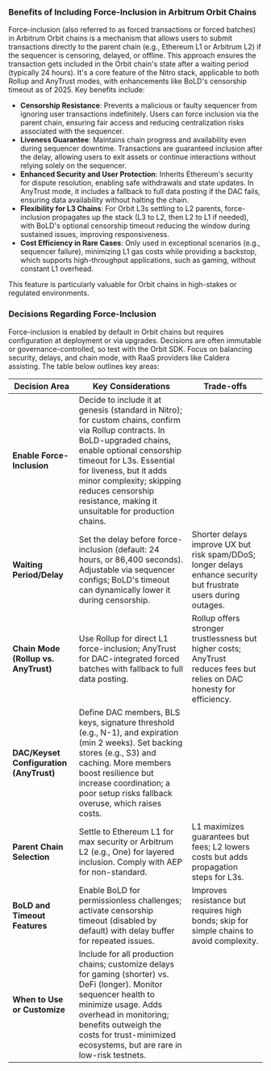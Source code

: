 ### Benefits of Including Force-Inclusion in Arbitrum Orbit Chains

Force-inclusion (also referred to as forced transactions or forced batches) in Arbitrum Orbit chains is a mechanism that allows users to submit transactions directly to the parent chain (e.g., Ethereum L1 or Arbitrum L2) if the sequencer is censoring, delayed, or offline. This approach ensures the transaction gets included in the Orbit chain's state after a waiting period (typically 24 hours). It's a core feature of the Nitro stack, applicable to both Rollup and AnyTrust modes, with enhancements like BoLD's censorship timeout as of 2025. Key benefits include:

- **Censorship Resistance**: Prevents a malicious or faulty sequencer from ignoring user transactions indefinitely. Users can force inclusion via the parent chain, ensuring fair access and reducing centralization risks associated with the sequencer.
- **Liveness Guarantee**: Maintains chain progress and availability even during sequencer downtime. Transactions are guaranteed inclusion after the delay, allowing users to exit assets or continue interactions without relying solely on the sequencer.
- **Enhanced Security and User Protection**: Inherits Ethereum's security for dispute resolution, enabling safe withdrawals and state updates. In AnyTrust mode, it includes a fallback to full data posting if the DAC fails, ensuring data availability without halting the chain.
- **Flexibility for L3 Chains**: For Orbit L3s settling to L2 parents, force-inclusion propagates up the stack (L3 to L2, then L2 to L1 if needed), with BoLD's optional censorship timeout reducing the window during sustained issues, improving responsiveness.
- **Cost Efficiency in Rare Cases**: Only used in exceptional scenarios (e.g., sequencer failure), minimizing L1 gas costs while providing a backstop, which supports high-throughput applications, such as gaming, without constant L1 overhead.

This feature is particularly valuable for Orbit chains in high-stakes or regulated environments.

### Decisions Regarding Force-Inclusion

Force-inclusion is enabled by default in Orbit chains but requires configuration at deployment or via upgrades. Decisions are often immutable or governance-controlled, so test with the Orbit SDK. Focus on balancing security, delays, and chain mode, with RaaS providers like Caldera assisting. The table below outlines key areas:

| Decision Area | Key Considerations | Trade-offs |
|---------------|--------------------|------------|
| **Enable Force-Inclusion** | Decide to include it at genesis (standard in Nitro); for custom chains, confirm via Rollup contracts. In BoLD-upgraded chains, enable optional censorship timeout for L3s. Essential for liveness, but it adds minor complexity; skipping reduces censorship resistance, making it unsuitable for production chains. |
| **Waiting Period/Delay** | Set the delay before force-inclusion (default: 24 hours, or 86,400 seconds). Adjustable via sequencer configs; BoLD's timeout can dynamically lower it during censorship. | Shorter delays improve UX but risk spam/DDoS; longer delays enhance security but frustrate users during outages. |
| **Chain Mode (Rollup vs. AnyTrust)** | Use Rollup for direct L1 force-inclusion; AnyTrust for DAC-integrated forced batches with fallback to full data posting. | Rollup offers stronger trustlessness but higher costs; AnyTrust reduces fees but relies on DAC honesty for efficiency. |
| **DAC/Keyset Configuration (AnyTrust)** | Define DAC members, BLS keys, signature threshold (e.g., N-1), and expiration (min 2 weeks). Set backing stores (e.g., S3) and caching. More members boost resilience but increase coordination; a poor setup risks fallback overuse, which raises costs. |
| **Parent Chain Selection** | Settle to Ethereum L1 for max security or Arbitrum L2 (e.g., One) for layered inclusion. Comply with AEP for non-standard. | L1 maximizes guarantees but fees; L2 lowers costs but adds propagation steps for L3s. |
| **BoLD and Timeout Features** | Enable BoLD for permissionless challenges; activate censorship timeout (disabled by default) with delay buffer for repeated issues. | Improves resistance but requires high bonds; skip for simple chains to avoid complexity. |
| **When to Use or Customize** | Include for all production chains; customize delays for gaming (shorter) vs. DeFi (longer). Monitor sequencer health to minimize usage. Adds overhead in monitoring; benefits outweigh the costs for trust-minimized ecosystems, but are rare in low-risk testnets.